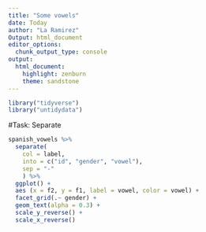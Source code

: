 ```yaml
---
title: "Some vowels"
date: Today
author: "La Ramirez"
Output: html_document
editor_options: 
  chunk_output_type: console
output: 
  html_document: 
    highlight: zenburn
    theme: sandstone
---
```



```r
library("tidyverse")
library("untidydata")
```

#Task: Separate 
```r
spanish_vowels %>% 
  separate(
    col = label, 
    into = c("id", "gender", "vowel"), 
    sep = "-"
    ) %>% 
  ggplot() +
  aes (x = f2, y = f1, label = vowel, color = vowel) +
  facet_grid(.~ gender) +
  geom_text(alpha = 0.3) +
  scale_y_reverse() +
  scale_x_reverse()

```

